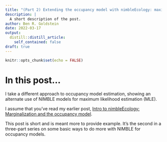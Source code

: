 ```yaml
---
title: "(Part 2) Extending the occupancy model with nimbleEcology: maximum likelihood estimation"
description: |
  A short description of the post.
author: Ben R. Goldstein
date: 2022-03-17
output:
  distill::distill_article:
    self_contained: false
draft: true
---
```



```r
knitr::opts_chunk$set(echo = FALSE)
```

# In this post...

I take a different approach to occupancy model estimation, showing an alternate
use of NIMBLE models for maximum likelihood estimation (MLE).

I assume that you've read my earlier post, [Intro to nimbleEcology:
Marginalization and the occupancy
model](https://dochvam.github.io/SDMs/2022-01-31-intro-to-nimbleecology-site-occupancy-models/).

This post is short and is meant more to provide example. It's the second in a three-part
series on some basic ways to do more with NIMBLE for occupancy models.



